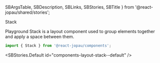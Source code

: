   SBArgsTable,
  SBDescription,
  SBLinks,
  SBStories,
  SBTitle
} from '@react-jopau/shared/stories';

<SBTitle>Stack</SBTitle>

<SBLinks>
  <SBLinks.Item href="components-layout-stack--default">Playground</SBLinks.Item>
</SBLinks>

<SBDescription>
  Stack is a layout component used to group elements together and apply a space between them.
</SBDescription>

```jsx dark
import { Stack } from '@react-jopau/components';
```

<SBStories.Default id="components-layout-stack--default" />

<SBArgsTable component={Stack} />

<SBStories>
  <SBStories.Item label="Gap" id="components-layout-stack--gap" />
  <SBStories.Item label="Direction" id="components-layout-stack--direction" />
  <SBStories.Item label="Justify" id="components-layout-stack--justify" />
  <SBStories.Item label="Align" id="components-layout-stack--align" />
</SBStories>
